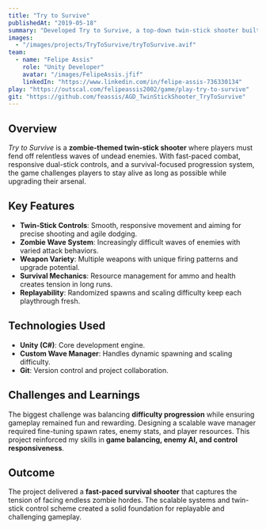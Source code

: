 ```yaml
---
title: "Try to Survive"
publishedAt: "2019-05-18"
summary: "Developed Try to Survive, a top-down twin-stick shooter built in Unity. Designed core gameplay systems around responsive controls, enemy wave management, and survival-based mechanics in a zombie-themed setting."
images:
  - "/images/projects/TryToSurvive/tryToSurvive.avif"
team:
  - name: "Felipe Assis"
    role: "Unity Developer"
    avatar: "/images/FelipeAssis.jfif"
    linkedIn: "https://www.linkedin.com/in/felipe-assis-736330134"
play: "https://outscal.com/felipeassis2002/game/play-try-to-survive"
git: "https://github.com/feassis/AGD_TwinStickShooter_TryToSurvive"
---
```


## Overview

*Try to Survive* is a **zombie-themed twin-stick shooter** where players must fend off relentless waves of undead enemies. With fast-paced combat, responsive dual-stick controls, and a survival-focused progression system, the game challenges players to stay alive as long as possible while upgrading their arsenal.  

## Key Features

- **Twin-Stick Controls**: Smooth, responsive movement and aiming for precise shooting and agile dodging.  
- **Zombie Wave System**: Increasingly difficult waves of enemies with varied attack behaviors.  
- **Weapon Variety**: Multiple weapons with unique firing patterns and upgrade potential.  
- **Survival Mechanics**: Resource management for ammo and health creates tension in long runs.  
- **Replayability**: Randomized spawns and scaling difficulty keep each playthrough fresh.  

## Technologies Used

- **Unity (C#)**: Core development engine.  
- **Custom Wave Manager**: Handles dynamic spawning and scaling difficulty.  
- **Git**: Version control and project collaboration.  

## Challenges and Learnings

The biggest challenge was balancing **difficulty progression** while ensuring gameplay remained fun and rewarding. Designing a scalable wave manager required fine-tuning spawn rates, enemy stats, and player resources. This project reinforced my skills in **game balancing, enemy AI, and control responsiveness**.  

## Outcome

The project delivered a **fast-paced survival shooter** that captures the tension of facing endless zombie hordes. The scalable systems and twin-stick control scheme created a solid foundation for replayable and challenging gameplay.  
